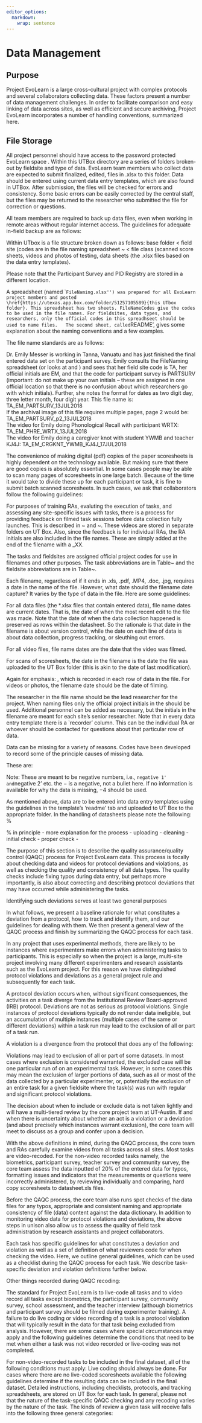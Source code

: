 ```yaml
---
editor_options: 
  markdown: 
    wrap: sentence
---
```


# Data Management {#datamanage}

\chapter{Data management}

\section{Purpose}

## Purpose

Project EvoLearn is a large cross-cultural project with complex protocols and several collaborators collecting data. These factors present a number of data management challenges. In order to facilitate comparison and easy linking of data across sites, as well as efficient and secure archiving, Project EvoLearn incorporates a number of handling conventions, summarized here. 

\section{File Storage}

## File Storage

All project personnel should have access to the password protected EvoLearn space \href{ https://utexas.app.box.com/folder/50261700018}{on UTbox}.
Within this UTBox directory are a series of folders broken-out by fieldsite and type of data. EvoLearn team members who collect data are expected to submit finalized, edited, files in .xlsx to this folder. Data should be entered using current data entry templates, which are also found in UTBox. After submission, the files will be checked for errors and consistency. Some basic errors can be easily corrected by the central staff, but the files may be returned to the researcher who submitted the file for correction or questions. 

\subsection{Backup files}
All team members are required to back up data files, even when working in remote areas without regular internet access. The guidelines for adequate in-field backup are as follows: 
\begin{itemize}
    \item a file is backed-up when it is saved on three different devices. Ideally, these devices should be stored in different places so that an unfortunate event like an untimely theft\footnote{you know, as opposed to timely theft.} or other catastrophe would not remove all three of the backups. 
    \item scans or photos of data sheets should be taken daily and backed-up. This can be done with a camera or with a smartphone app such as Docscan. Docscan (or similar) tend to be slower to use but export as pdfs. Please make sure that the images are saved regularly (daily) and that they are clear and legible. There is no doubt that the images of the original data forms will need to be referenced during data entry, validation, and analysis as questions arise. %\\
    % other ways about how to best do this. Lydia and Em said that some of their forms were blurry. Let's put our heads together and come up with the best system. 
    \item the original paper forms should be saved, protected, and stored. They will be archived and are not meant to be destroyed, even after the scans are saved and checked. 
\end{itemize}

Within UTbox is a file structure broken down as follows:
base folder < field site (codes are in the file naming spreadsheet ~\ref{sec:FileName} < file class (scanned score sheets, videos and photos of testing, data sheets (the .xlsx files based on the data entry templates). 

Please note that the Participant Survey and PID Registry are stored in a different location. 

\section{File Naming, Dates, and Researcher Initials}
\label{sec:FileName}
A spreadsheet (named ``FileNaming.xlsx'') was prepared for all EvoLearn project members and posted \href{https://utexas.app.box.com/folder/51257105589}{this UTbox folder}. This spreadsheet has two sheets. FileNameCodes give the codes to be used in the file names. For fieldsites, data types, and researchers, only the official codes in this spreadhseet should be used to name files.  
The second sheet, called `README', gives some explanation about the naming conventions and a few examples.  

The file name standards are as follows: 
\begin{itemize}
    \item For data files, or data entered into the excel sheet templates:\\ fieldcode\_researcherinitial\_datatype\_date
    \item For videos or archived images of datasheets on individuals:\\ fieldcode\_researcherinitial\_datatype\_PID\_date
    \item For files that require multiple pages:\\ 
    fieldcode\_researcherinitial\_datatype\_PID\_Page\_date \\ 
    with Page as p\# - NOTE: this means that the first page of the scan is p1, the second is p2, etc; lower case p.
    \item Ideally, videos of tasks will be one participant and one task per named video. In the event that videos have multiple parts, use a rule similar to scans with multiple parts: \\ 
    fieldcode\_researcherinitial\_datatype\_PID\_Part1\_date \\
    fieldcode\_researcherinitial\_datatype\_PID\_Part2\_date \\
    ...etc.
    with as p\# - NOTE: this means that the first page of the scan is p1, the second is p2, etc; lower case p.
    \item Some tasks have a teacher and a student (chid/peer knot and caregiver knot), with each having their own PIDs. For these cases the file naming system is the same as above but with PID student first and then PID teacher second.\\
    fieldcode\_researcherinitial\_datatype\_PIDstudent\_PIDteacher\_date \\ 


\end{itemize}

\textbf{Example:}
Dr. Emily Messer is working in Tanna, Vanuatu and has just finished the final entered data set on the participant survey. 
Emily consults the FileNaming spreadsheet (or looks at \ref{tab:taskabrev} and \ref{tab:siteabrev}) and sees that her field site code is TA, her official initials are EM, and that the code for participant survey is PARTSURV (important: do not make up your own initials -- these are assigned in one official location so that there is no confusion about which researchers go with which initials). 
Further, she notes the format for dates as two digit day, three letter month, four digit year.
\newline 
This file name is:
\newline
TA\_EM\_PARTSURV\_13JUL2018  
\newline
If the archival image of this file requires multiple pages, page 2 would be:
TA\_EM\_PARTSURV\_p2\_13JUL2018  
\newline
The video for Emily doing Phonological Recall with participant WRTX:\newline
TA\_EM\_PHRE\_WRTX\_13JUL2018  
\newline
The video for Emily doing a caregiver knot with student YWMB and teacher KJ4J:\newline
TA\_EM\_CRGKNT\_YWMB\_KJ4J\_17JUL2018
\newline

\subsection {File Naming Exception for Batch Processing Scoresheets}
The convenience of making digital (pdf) copies of the paper scoresheets is highly dependent on the technology available. But making sure that there are good copies is absolutely essential. In some cases people may be able to scan many pages of scoresheets in one large batch. Because of the time it would take to divide these up for each participant or task, it is fine to submit batch scanned scoresheets. 
In such cases, we ask that collaborators follow the following guidelines: 
\begin{itemize}
    \item use file naming conventions in line with those above, but with a labeled batch number for each file that contains multiple scoresheets. \newline
    For example, having the HTKS scoresheets for eight participants in one file would be like this: TA\_EM\_HTKS\_BATCH1\_13JUL2018 \newline  TA\_EM\_HTKS\_BATCH2\_13JUL2018, etc. 
    \item Provide a document, uploaded into the same folder as the batch scanned scoresheets, that lists the PIDs associated with each Batch for ease of reference. 

\end{itemize}

\subsection {File Naming Exception for Experimenter Check and Pilot Videos}
For purposes of training RAs, evaluting the execution of tasks, and assessing any site-specific issues with tasks, there is a process for providing feedback on filmed task sessions before data collection fully launches. This is described in ~\ref{sec:RAtraning} and ~\ref{sec:infield}. These videos are stored in separate folders on UT Box. Also, since the feedback is for individual RAs, the RA initials are also included in the file names. These are simply added at the end of the filename with a \_XX. 

The tasks and fieldsites are assigned official project codes for use in filenames and other purposes. The task abbreviations are in Table~\ref{tab:taskabrev} and the fieldsite abbreviations are in Table~\ref{tab:siteabrev}. 
\begin{table} [h!]
  \begin{center}
    \caption{Task Abbreviations for File Names\footnote{These are also found in the FileNaming spreadsheet on UT Box}}
    \label{tab:taskabrev}
    \begin{tabular}{S|S}
      \toprule % <-- Toprule here
      \textbf{Task or Data Type} & \textbf{Abbreviation}\\
    %  $\alpha$ & $\beta$ & $\gamma$ \\
      \midrule % <-- Midrule here
% Biometric Data & health and demography \\
Biometric & BIO \\
Participant Survey & PARTSURV \\
%Child Interview & CHINT \\
Child Knot & CHIKNT \\
Caregiver Knot & CRGKNT \\
Chain Knot Teaching & CKNTTH \\
Necklace Overimitation & NCKLOVIM \\
Hook Task & HKTASK \\ 
Academic Knoweldge & ACAKN \\ 
Puzzle Overimitation & PZOVIM \\
Phonological Recall & PHRE \\ 
Marshmallow Task & MMT \\
Queensland Task & QT \\
Head Toes Knees Shoulders & HTKS \\
%Adult Interview & ADINT \\
Categorical Verbal & CATVB \\
Teacher Interview & THINT \\
Focal Follow & FOCF \\
PID Registry & PID \\
Walk Around survey & WALKA \\
Household Assessment & House \\ 
School Assessment & SCHLASS \\ 
      \bottomrule % <-- Bottomrule here
    \end{tabular}
  \end{center}
\end{table}

\begin{table} [h!]
  \begin{center}
    \caption{Location or Fieldsite Abbreviations\footnote{These are also found in the FileNaming spreadsheet on UT Box}}
    \label{tab:siteabrev}
    \begin{tabular}{S|S}
      \toprule % <-- Toprule here
      \textbf{Task or Data Type} & \textbf{Abbreviation}\\
    %  $\alpha$ & $\beta$ & $\gamma$ \\
      \midrule % <-- Midrule here
% Biometric Data & health and demography \\
Aisle (Hamar), Ethiopia & AS \\
Bantu, Congo & BA \\
Database, Austin & DB \\
Manipur, India & MA \\
Queensland, Australia & QL \\
Saltpond, Ghana & SP \\
Tanna, Vanuatu & TA \\ 
Thinkery, Austin & TH \\ 
%Beijing, China & BE \\
Sydney, Australia & SY \\
ExtendaCare (Austin) & EC \\
Natal, Brazil & NB \\
Warani, Ecuador & WA \\
%Mexico City, Mexico & MC \\
Yucatec Penninsula, Mexico & YP \\
San Cristobal, Bogota, Colombia	& SC \\
Facatativia, Bogota, Colombia &	FA \\
Mah Meri, Malaysia & MM \\
Himba Twe, Namibia & HT \\
Nyae Nyae (San), Namibia & NN \\

      \bottomrule % <-- Bottomrule here
    \end{tabular}
  \end{center}
\end{table}

\subsection{About dates} 
Each filename, regardless of if it ends in .xls, .pdf, .MP4, .doc, .jpg, requires a date in the name of the file. However, what date should the filename date capture? 
It varies by the type of data in the file. Here are some guidelines: 

For all data files (the *.xlsx files that contain entered data), file name dates are current dates. That is, the date of when the most recent edit to the file was made. Note that the date of when the data collection happened is preserved as rows within the datasheet. So the rationale is that date in the filename is about version control, while the date on each line of data is about data collection, progress tracking, or sleuthing out errors. 

For all video files, file name dates are the date that the video was filmed. 

For scans of scoresheets, the date in the filename is the date the file was uploaded to the UT Box folder (this is akin to the date of last modification). 

Again for emphasis: \textbf{The file name date is about version control, not when the data were collected}, which is recorded in each row of data in the file.
For videos or photos, the filename date should be the date of filming. 

\subsection{Researcher initials}
The researcher in the file name should be the lead researcher for the project. When naming files only the official project initials in the \href{https://utexas.app.box.com/folder/51257105589}{FileNaming spreadsheet} should be used.  Additional personnel can be added as necessary, but the initials in the filename are meant for each site's senior researcher. 
Note that in every data entry template there is a `recorder' column. This can be the individual RA or whoever should be contacted for questions about that particular row of data.  
 
\section{Missing Values}
\label{sec:missing}
Data can be missing for a variety of reasons. Codes have been developed to record some of the principle causes of missing data.  

These are: 
\begin{itemize}
    \item $-1$: Didn't know - the participant didn't know the answer and `I don't know' wasn't a specified option on the questionnaire.
    \item $-2$: Refused - the participant refused to participate or answer the question
    \item $-3$: Not applicable - the question did not apply to this participant
    \item $-4$: Missing data and no information. Any time a field is `just blank' and there is not a clear reason, this code applies. This is a `catchall' missing data code.
    \item $-5$: The participant did not advance to the next level or stage of a particular task (see Queenland, Academic Knowledge Assessment, HTKS, for tasks where advancement to level n+1 is conditional on a score at level n).
    \item $-6$: Experimenter error. Part of the experiment was run incorrectly. 

\end{itemize}

Note: These are meant to be negative numbers, i.e., `negative 1' and `negative 2' etc. the $-$ is a negative, not a bullet here. 
If no information is available for why the data is missing, $-4$ should be used.  

\section{Submitting .xlsx Files}
As mentioned above, data are to be entered into data entry templates using the guidelines in the template's 'readme' tab and uploaded to UT Box to the appropriate folder. 
In the handling of datasheets please note the following: 
\begin{itemize}
    \item make sure the 'tab' in the spreadsheet has the appropriate label.
    \item please follow the file naming convention carefully 
    \item in the data entry guidelines the year is always four digit year 
    \item in any given column, only data of one type should be entered. If the data type for a column is numeric, do not add any text with it. Notes can go in the comments column for that row.
    \item software has been developed (using R) that spot checks the files for basic errors and inconsistent entries. The software won't catch everything but will help make sure that the columns are consistent across fieldsites. Each collaborator will receive a report showing the errors in each spreadsheet, including which were repaired by the software and which remain. 
\end{itemize}

%\section{Data Handling Process}
% in principle - more explanation for the process - uploading - cleaning - initial check - proper check - 

\section{Quality Assurance \& Quality Control (QAQC)}
\label{sec:qaqc}
The purpose of this section is to describe the quality assurance/quality control (QAQC) process for Project EvoLearn data. This process is focally about checking data and videos for protocol deviations and violations, as well as checking the quality and consistency of all data types. The quality checks include fixing typos during data entry, but perhaps more importantly, is also about correcting and describing protocol deviations that may have occurred while administering the tasks. 

Identifying such deviations serves at least two general purposes
\begin{enumerate}
    \item 1) Identifying systematic but minor deviations helps improve training programs for subsequent studies 
    \item Analyzing the cleaned data will require detailed knowledge of how the protocols were followed and, in some cases, certain task-runs may need to be excluded
\end{enumerate}

In what follows, we present a baseline rationale for what constitutes a deviation from a protocol, how to track and identify them, and our guidelines for dealing with them. We then present a general view of the QAQC process and finish by summarizing the QAQC process for each task.  

\subsection{General rationale about protocol deviations and violations}
In any project that uses experimental methods, there are likely to be instances where experimenters make errors when administering tasks to participants. This is especially so when the project is a large, multi-site project involving many different experimenters and research assistants such as the EvoLearn project. For this reason we have distinguished protocol violations and deviations as a general project rule and subsequently for each task.

\textit{Protocol deviation:} A protocol deviation occurs when, without significant consequences, the activities on a task diverge from the Institutional Review Board-approved (IRB) protocol. Deviations are not as serious as protocol violations. Single instances of protocol deviations typically do not render data ineligible, but an accumulation of multiple instances (multiple cases of the same or different deviations) within a task run may lead to the exclusion of all or part of a task run. 

\textit{Protocol violation:} A violation is a divergence from the protocol that does any of the following: 
\begin{enumerate}
    \item reduces the quality or completeness of the data by introducing actions or utterances outside the protocol’s guidelines or making changes to the sequence of steps outlined in the protocol. This includes actions that compromise the comparability of data collected during a task.  
    \item prevents the ability to complete the steps of the QAQC process outlined here. This includes a failure to live-code or film a task. 
    \item makes Informed Consent inaccurate or invalid in any way.
    \item impacts a subject's safety, rights, or welfare.
\end{enumerate}
 
Violations may lead to exclusion of all or part of some datasets. In most cases where exclusion is considered warranted, the excluded case will be one particular run of on an experimental task. However, in some cases this may mean the exclusion of larger portions of data, such as all or most of the data collected by a particular experimenter, or, potentially the exclusion of an entire task for a given fieldsite where the task(s) was run with regular and significant protocol violations.  

\subsection{QAQC decisions} 
The decision about when to include or exclude data is not taken lightly and will have a multi-tiered review by the core project team at UT-Austin. If and when there is uncertainty about whether an act is a violation or a deviation (and about precisely which instances warrant exclusion), the core team will meet to discuss as a group and confer upon a decision.

With the above definitions in mind, during the QAQC process, the core team and RAs carefully examine videos from all tasks across all sites. Most tasks are video-recoded. For the non-video recorded tasks namely, the biometrics, participant survey, teacher survey and community survey, the core team assess the data inputted of $20\%$ of the entered data for typos, formatting issues and indicators that the measurements or questions were incorrectly administered, by reviewing individually and comparing, hard copy scoresheets to datasheet.xls files. 

Before the QAQC process, the core team also runs spot checks of the data files for any typos, appropriate and consistent naming and appropriate consistency of file (data) content against the data dictionary. In addition to monitoring video data for protocol violations and deviations, the above steps in unison also allow us to assess the quality of field task administration by research assistants and project collaborators.

\subsection{General QAQC guidelines}
Each task has specific guidelines for what constitutes a deviation and violation as well as a set of definition of what reviewers code for when checking the video. Here, we outline general guidelines, which can be used as a checklist during the QAQC process for each task. We describe task-specific deviation and violation definitions further below.

\subsubsection{Protocol Deviations: relatively minor mistakes that do not necessarily lead to data exclusion}
\begin{itemize}
    \item Anything off-script that the experimenter says to a participant during administering the protocol. Sometimes this cannot be avoided, such as when participants ask the experimenter questions. Experimenters are asked to remain as neutral as possible in all cases, and thus off-script interaction may not warrant exclusion.
    \item If components of the task protocol are conducted in the incorrect order. For some tasks, this may not mean exclusion. 
    \item Examples of plausible protocol deviations:
    \begin{itemize}
        \item The puzzlebox task protocol indicates that visual prompts should not be given while presenting the task materials, but in the video review of a task we see that a demonstrator has looked up at the participant and made eye-contact just after completing one of the actions. This is a protocol deviation and the number of times this happens during the task will be recorded for all project videos. In isolation this would not lead to data exclusion but excessive instances within or across tasks may potentially warrant exclusion.
        \item Bending the string before bending the pipecleaner during the tube task demonstration. This is a protocol deviation as the protocol states the pipecleaner should be bent first.
    \end{itemize}
\end{itemize}



\subsubsection{Protocol Violations: larger mistakes that likely do lead to data exclusion} 
\begin{itemize}
    \item If the experimenter gave any prompts to the participant during the task which would unquestionably facilitate/impact performance. This can be visual or verbal.
    \item The experimenter fails to administer the task correctly according to the protocol.
    \item Apparatus failures that render the data unusable. These include part/all of the task materials breaking during testing.
    \item Major distractions or interruptions during task administration that would unquestionably impact performance.
    \item Examples of plausible EvoLearn protocol violations: 
    \begin{itemize}
        \item Cases where an experimenter has allowed a participant to progress to a subsequent stage of a task where progression to the next stage is contingent on success in the previous. This applies to HTKS, academic knowledge, and Queensland tasks. If a participant did very well on the final stage of the HTKS but video review indicated that they should not have progressed that far because they failed to complete an earlier stage, the data recorded during the stages that they should not have progressed to would be excluded. 
        \item The experimenter telling participants to wait until they have returned at the start of the marshmallow task instead of giving participants the choice of waiting or not.
        \item Talking to the participant or waiting within view during the marshmallow task
        \item A failure to video-record or adequately document the task metadata (participant ID, date, experimenter identity, etc.)
    \end{itemize}
 \end{itemize}

Other things recorded during QAQC recoding:
\begin{itemize}
    \item If anyone is watching/observing the task who shouldn't be.
    \item Any kind of distractions.
    \item The ambient noise levels on a three point-scale. 0 = silent (typically in lab settings), 1 = low level background noise, or variable noise levels, 2 = constant background noise (school playgrounds, animals etc.).
    \item Whether the experimenter and participant are in view of the camera at all times.
    \item Extra comments for occurrences not captured in any of the above points. 
\end{itemize}

\subsubsection{Guidelines for Handling Exceptions} 
The standard for Project EvoLearn is to live-code all tasks and to video record all tasks except biometrics, the participant survey, community survey, school assessment, and the teacher interview (although biometrics and participant survey should be filmed during experimenter training). A failure to do live coding or video recording of a task is a protocol violation that will typically result in the data for that task being excluded from analysis. However, there are some cases where special circumstances may apply and the following guidelines determine the conditions that need to be met when either a task was not video recorded or live-coding was not completed.  

\subsubsection{A failure to video record:} 
For non-video-recorded tasks to be included in the final dataset, all of the following conditions must apply: 
\begin{itemize}
    \item The reason that the tasks were not filmed is due to some technological failure, such as a technical problem with a SD card, camera or battery. 
    \item The number of iterations of a task that was non-filmed is relatively small (e.g., below about 10 for a sample of about 100). If none of the runs of a given task were filmed then the entire set will be excluded. There must be a way to verify the data (see protocol violations, above). 
    \item The RA who collected data in the non-video-recorded tasks has successfully completed many other task-runs with participants where both the live-coding scoresheet and the film are available. A core-team member has taken the film and checked the live coding for a sample of 30 or more of these runs and found an IRR Kappa of 0.8 or greater. 
    \item If these conditions are met, then the live-coded task runs for the non-filmed tasks may be included in the final dataset. If any of these conditions are not met, then the data are considered protocol violations and must be excluded. 
\end{itemize}

\subsubsection{A failure to live-code:}   
Live coding should always be done. For cases where there are no live-coded scoresheets available the following guidelines determine if the resulting data can be included in the final dataset.
\begin{itemize}
    \item The video data is of sufficient quality that it can be used to code the required behaviors (including verbal interactions) on the scoresheet, but these behaviors should be clearly observed on the film. If any part of the relevant material or behavioral sequence (for example experimental apparatus/experimenters' actions during a demonstration) is not in clear view of the camera then that task run should be excluded. The video must be of sufficient quality that all the relevant behavior(s) can be clearly observed and therefore scored. 
    \item If an RA with an exceptionally high and verifiable ability to run tasks had made arrangements with the core team a-priori and has approval from the site-leader, the films from the resulting task runs may be used on this limited basis. The behaviors that can be included in the post-hoc video-only coding will vary by task, but these are to be only clearly observable behaviors as stated in the previous point. 
    \item If either of these conditions are met, then the video-coded task runs for the non-live scored tasks may be included in the final dataset, provided they pass relevant quality checks. If these conditions are not met, then the data are considered protocol violations and must be excluded.
\end{itemize}


\subsection{QAQC processes by task}
Detailed instructions, including checklists, protocols, and tracking spreadsheets, are stored on UT Box for each task. In general, please not that the nature of the task-specific QAQC checking and any recoding varies by the nature of the task. The kinds of review a given task will receive falls into the following three general categories: 
\begin{enumerate}
    \item a spot-check for typos and data consistence (primarily for non-video-recorded tasks)\\
    The aim of spot checks is to ensure that data is entered correctly, to check for any typos or instances where a variables' definition was misunderstood or coded incorrectly. The procedure for spot-checks is typically to randomly sample 20\% of the rows in the data file and check for errors. If more than two errors are found in this sample, then then that task should be checked for 100\% of the entries. 
    \item a full recode based on the videos for the task, using the task-specific QAQC coding rubric\\
    Members of the UT Austin core-team review all videos for a given task per site and completes the QAQC coding. This includes re-coding the behaviors that were live-coded as well as additional behaviors from the QAQC coding rubric. The recoded scoresheets will also be used to assess quality/reliability of original data entered by field experimenters. 
    \item a full recode using the QAQC coding rubric plus additional coding using an ethogram (for cases where behaviors are coded from the video which are not included in the live-coding protocols)\\ 
    This includes the same process as described for a full recode. Additionally, further task-specific behaviors not originally included in the scoresheet are coded from the video using an ethogram. 
    
\end{enumerate} 





